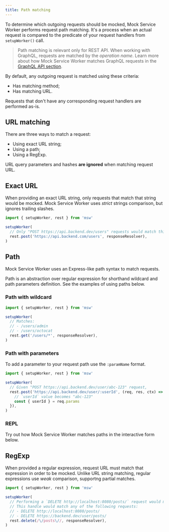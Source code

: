 ```yaml
---
title: Path matching
---
```


To determine which outgoing requests should be mocked, Mock Service Worker performs request path matching. It's a process when an actual request is compared to the predicate of your request handlers from `setupWorker()` call.

> Path matching is relevant only for REST API. When working with GraphQL, requests are matched by the _operation name_. Learn more about how Mock Service Worker matches GraphQL requests in the [GraphQL API section](/docs/api/graphql).

By default, any outgoing request is matched using these criteria:

- Has matching method;
- Has matching URL.

<Hint>
  Requests that don't have any corresponding request handlers are performed
  as-is.
</Hint>

## URL matching

There are three ways to match a request:

- Using exact URL string;
- Using a path;
- Using a RegExp.

<Hint mode="warning">
  URL query parameters and hashes <strong>are ignored</strong> when matching
  request URL.
</Hint>

## Exact URL

When providing an exact URL string, only requests that match that string would be mocked. Mock Service Worker uses _strict_ strings comparison, but ignores trailing slashes.

```js showLineNumbers focusedLines=5
import { setupWorker, rest } from 'msw'

setupWorker(
  // Only "POST https://api.backend.dev/users" requests would match this handler
  rest.post('https://api.backend.com/users', responseResolver),
)
```

## Path

Mock Service Worker uses an Express-like path syntax to match requests.

Path is an abstraction over regular expression for shorthand wildcard and path parameters definition. See the examples of using paths below.

### Path with wildcard

```js showLineNumbers focusedLines=7
import { setupWorker, rest } from 'msw'

setupWorker(
  // Matches:
  // - /users/admin
  // - /users/octocat
  rest.get('/users/*', responseResolver),
)
```

### Path with parameters

To add a parameter to your request path use the `:paramName` format.

```js  showLineNumbers focusedLines=5
import { setupWorker, rest } from 'msw'

setupWorker(
  // Given "POST https://api.backend.dev/user/abc-123" request,
  rest.post('https://api.backend.dev/user/:userId', (req, res, ctx) => {
    // `userId` value becomes "abc-123"
    const { userId } = req.params
  }),
)
```

### REPL

Try out how Mock Service Worker matches paths in the interactive form below.

<PathMatchPreview path="/user/:userId" url="/user/0251e7ac" />

## RegExp

When provided a regular expression, request URL must match that expression in order to be mocked. Unlike URL string matching, regular expressions use _weak_ comparison, supportng partial matches.

```js showLineNumbers focusedLines=8
import { setupWorker, rest } from 'msw'

setupWorker(
  // Performing a `DELETE http://localhost:8080/posts/` request would match this handler.
  // This handle would match any of the following requests:
  // - DELETE http://localhost:8080/posts/
  // - DELETE https://backend.dev/user/posts/
  rest.delete(/\/posts\//, responseResolver),
)
```
